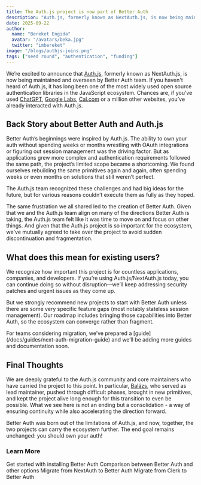 ```yaml
---
title: The Auth.js project is now part of Better Auth
description: "Auth.js, formerly known as NextAuth.js, is now being maintained and overseen by Better Auth team"
date: 2025-09-22
author:
  name: "Bereket Engida"
  avatar: "/avatars/beka.jpg"
  twitter: "imbereket"
image: "/blogs/authjs-joins.png"
tags: ["seed round", "authentication", "funding"]
---
```


We’re excited to announce that [Auth.js](https://authjs.dev), formerly known as NextAuth.js, is now being maintained and overseen by Better Auth team. If you haven't heard of Auth.js, it has long been one of the most widely used open source authentication libraries in the JavaScript ecosystem. Chances are, if you’ve used [ChatGPT](https://chatgpt.com), [Google Labs](https://labs.google), [Cal.com](https://cal.com) or a million other websites, you’ve already interacted with Auth.js.  

## Back Story about Better Auth and Auth.js

Better Auth’s beginnings were inspired by Auth.js. The ability to own your auth without spending weeks or months wrestling with OAuth integrations or figuring out session management was the driving factor. But as applications grew more complex and authentication requirements followed the same path, the project’s limited scope became a shortcoming. We found ourselves rebuilding the same primitives again and again, often spending weeks or even months on solutions that still weren’t perfect.

The Auth.js team recognized these challenges and had big ideas for the future, but for various reasons couldn’t execute them as fully as they hoped.

The same frustration we all shared led to the creation of Better Auth. Given that we and the Auth.js team align on many of the directions Better Auth is taking, the Auth.js team felt like it was time to move on and focus on other things. And given that the Auth.js project is so important for the ecosystem, we've mutually agreed to take over the project to avoid sudden discontinuation and fragmentation.

## What does this mean for existing users?

We recognize how important this project is for countless applications, companies, and developers. If you’re using Auth.js/NextAuth.js today, you can continue doing so without disruption—we’ll keep addressing security patches and urgent issues as they come up.

But we strongly recommend new projects to start with Better Auth unless there are some very specific feature gaps (most notably stateless session management). Our roadmap includes bringing those capabilities into Better Auth, so the ecosystem can converge rather than fragment.

<Callout>
For teams considering migration, we’ve prepared a [guide](/docs/guides/next-auth-migration-guide) and we’ll be adding more guides and documentation soon.
</Callout>

## Final Thoughts

We are deeply grateful to the Auth.js community and core maintainers who have carried the project to this point. In particular, [Balázs](https://x.com/balazsorban44), who served as lead maintainer, pushed through difficult phases, brought in new primitives, and kept the project alive long enough for this transition to even be possible. What we see here is not an ending but a consolidation - a way of ensuring continuity while also accelerating the direction forward.

Better Auth was born out of the limitations of Auth.js, and now, together, the two projects can carry the ecosystem further. The end goal remains unchanged: you should own your auth!

### Learn More

<Cards>
  <Card
    href="https://www.better-auth.com/docs/introduction"
    title="Better Auth Setup"
  >
    Get started with installing Better Auth
  </Card>
    <Card
    href="https://www.better-auth.com/docs/comparison"
    title="Comparison"
  >
    Comparison between Better Auth and other options
  </Card>
  <Card
    href="https://www.better-auth.com/docs/guides/next-auth-migration-guide"
    title="NextAuth Migration Guide"
  >
    Migrate from NextAuth to Better Auth
  </Card>
  <Card
    href="https://www.better-auth.com/docs/guides/clerk-migration-guide"
    title="Clerk Migration Guide"
  >
    Migrate from Clerk to Better Auth
  </Card>
</Cards>
